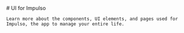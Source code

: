 
<Meta title="UI for Impulso" />

<div className="sb-container">
  <div className='sb-section-title'>
    # UI for Impulso

    Learn more about the components, UI elements, and pages used for Impulso, the app to manage your entire life.

  </div>
</div>

<style>
  {`
  .sb-container {
    margin-bottom: 48px;
  }

  .sb-section-title {
    margin-bottom: 32px;
  }
  `}
</style>

